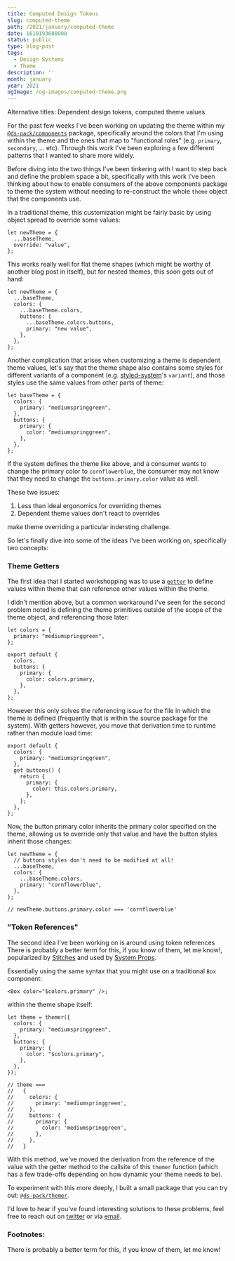 ```yaml
---
title: Computed Design Tokens
slug: computed-theme
path: /2021/january/computed-theme
date: 1610193600000
status: public
type: blog-post
tags:
  - Design Systems
  - Theme
description: ''
month: january
year: 2021
ogImage: /og-images/computed-theme.png
---
```



<p className="mt-3 text-gray-400">Alternative titles: Dependent
design tokens, computed theme values</p>

For the past few weeks I've been working on updating the theme within my
[`@ds-pack/components`](https://github.com/ds-pack/components) package,
specifically around the colors that I'm using within the theme and the ones that
map to "functional roles" (e.g. `primary`, `secondary`, ... etc). Through this
work I've been exploring a few different patterns that I wanted to share more
widely.

Before diving into the two things I've been tinkering with I want to step back
and define the problem space a bit, specifically with this work I've been
thinking about how to enable consumers of the above components package to theme
the system without needing to re-construct the whole `theme` object that the
components use.

In a traditional theme, this customization might be fairly basic by using object
spread to override some values:

```tsx
let newTheme = {
  ...baseTheme,
  override: "value",
};
```

This works really well for flat theme shapes (which might be worthy of another
blog post in itself), but for nested themes, this soon gets out of hand:

```tsx
let newTheme = {
  ...baseTheme,
  colors: {
    ...baseTheme.colors,
    buttons: {
      ...baseTheme.colors.buttons,
      primary: "new value",
    },
  },
};
```

Another complication that arises when customizing a theme is dependent theme
values, let's say that the theme shape also contains some styles for different
variants of a component (e.g. [styled-system](https://styled-system.com/)'s
`variant`), and those styles use the same values from other parts of theme:

```tsx
let baseTheme = {
  colors: {
    primary: "mediumspringgreen",
  },
  buttons: {
    primary: {
      color: "mediumspringgreen",
    },
  },
};
```

If the system defines the theme like above, and a consumer wants to change the
primary color to `cornflowerblue`, the consumer may not know that they need to
change the `buttons.primary.color` value as well.

These two issues:

1. Less than ideal ergonomics for overriding themes
2. Dependent theme values don't react to overrides

make theme overriding a particular indersting challenge.

So let's finally dive into some of the ideas I've been working on, specifically
two concepts:

### Theme Getters

The first idea that I started workshopping was to use a
[`getter`](https://developer.mozilla.org/en-US/docs/Web/JavaScript/Reference/Functions/get)
to define values within theme that can reference other values within the theme.

I didn't mention above, but a common workaround I've seen for the second problem
noted is defining the theme primitives outside of the scope of the theme object,
and referencing those later:

```tsx
let colors = {
  primary: "mediumspringgreen",
};

export default {
  colors,
  buttons: {
    primary: {
      color: colors.primary,
    },
  },
};
```

However this only solves the referencing issue for the file in which the theme
is defined (frequently that is within the source package for the system). With
getters however, you move that derivation time to runtime rather than module
load time:

```tsx
export default {
  colors: {
    primary: "mediumspringgreen",
  },
  get buttons() {
    return {
      primary: {
        color: this.colors.primary,
      },
    };
  },
};
```

Now, the button primary color inherits the primary color specified on the theme,
allowing us to override only that value and have the button styles inherit those
changes:

```tsx
let newTheme = {
  // buttons styles don't need to be modified at all!
  ...baseTheme,
  colors: {
    ...baseTheme.colors,
    primary: "cornflowerblue",
  },
};

// newTheme.buttons.primary.color === 'cornflowerblue'
```

### "Token References"

The second idea I've been working on is around using token
references <FootnoteRef id="1">There is probably a better term for this, if you know of them,
let me know!</FootnoteRef>, popularized by [Stitches](https://stitches.dev/) and used by [System Props](http://system-props.com/).

Essentially using the same syntax that you might use on a traditional `Box`
component:

```tsx
<Box color="$colors.primary" />;
```

within the theme shape itself:

```tsx
let theme = themer({
  colors: {
    primary: "mediumspringgreen",
  },
  buttons: {
    primary: {
      color: "$colors.primary",
    },
  },
});

// theme ===
//   {
//     colors: {
//       primary: 'mediumspringgreen',
//     },
//     buttons: {
//       primary: {
//         color: 'mediumspringgreen',
//       },
//     },
//   }
```

With this method, we've moved the derivation from the reference of the value
with the getter method to the callsite of this `themer` function (which has a
few trade-offs depending on how dynamic your theme needs to be).

To experiment with this more deeply, I built a small package that you can try
out: [`@ds-pack/themer`](https://github.com/ds-pack/themer).

I'd love to hear if you've found interesting solutions to these problems, feel
free to reach out on [twitter](https://twitter.com/immatthamlin) or via
[email](mailto:matthewjameshamlin@gmail.com?subject=Computed%20Theme).

### Footnotes:

<Footnote id="1">There is probably a better term for this, if you know of them,
let me know!</Footnote>

